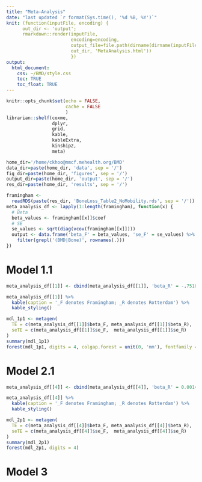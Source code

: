 ```yaml
---
title: "Meta-Analysis"
date: "last updated `r format(Sys.time(), '%d %B, %Y')`"
knit: (function(inputFile, encoding) { 
      out_dir <- 'output';
      rmarkdown::render(inputFile,
                        encoding=encoding, 
                        output_file=file.path(dirname(dirname(inputFile)), 
                        out_dir, 'MetaAnalysis.html')) 
                        })
output: 
  html_document:
    css: ~/BMD/style.css
    toc: TRUE
    toc_float: TRUE
---
```


```r

knitr::opts_chunk$set(echo = FALSE, 
                      cache = FALSE
                      )
librarian::shelf(coxme,
                 dplyr,
                 grid,
                 kable,
                 kableExtra,
                 kinship2,
                 meta)

home_dir='/home/ckhoo@mmcf.mehealth.org/BMD'
data_dir=paste(home_dir, 'data', sep = '/')
fig_dir=paste(home_dir, 'figures', sep = '/')
output_dir=paste(home_dir, 'output', sep = '/')
res_dir=paste(home_dir, 'results', sep = '/')
```

```r
framingham <-
  readRDS(paste(res_dir, 'BoneLoss_Table2_NoMobility.rds', sep = '/'))
meta_analysis_df <- lapply(1:length(framingham), function(x) {
  # Beta
  beta_values <- framingham[[x]]$coef
  # SE
  se_values <- sqrt(diag(vcov(framingham[[x]])))
  output <- data.frame('beta_F' = beta_values, 'se_F' = se_values) %>%
    filter(grepl('(BMD|Bone)', rownames(.)))
})
```

# Model 1.1
```r
meta_analysis_df[[1]] <- cbind(meta_analysis_df[[1]], 'beta_R' = -.75106, 'se_R' = 0.57236) 

meta_analysis_df[[1]] %>%
  kable(caption = '_F denotes Framingham; _R denotes Rotterdam') %>% 
  kable_styling()

mdl_1p1 <- metagen(
  TE = c(meta_analysis_df[[1]]$beta_F, meta_analysis_df[[1]]$beta_R),
  seTE = c(meta_analysis_df[[1]]$se_F,  meta_analysis_df[[1]]$se_R)
)
summary(mdl_1p1)
forest(mdl_1p1, digits = 4, colgap.forest = unit(0, 'mm'), fontfamily = "sans", colgap.studlab = unit(-5, "mm"))
```

# Model 2.1
```r
meta_analysis_df[[4]] <- cbind(meta_analysis_df[[4]], 'beta_R' = 0.001458, 'se_R' = 0.039296)

meta_analysis_df[[4]] %>%
  kable(caption = '_F denotes Framingham; _R denotes Rotterdam') %>% 
  kable_styling()

mdl_2p1 <- metagen(
  TE = c(meta_analysis_df[[4]]$beta_F, meta_analysis_df[[4]]$beta_R),
  seTE = c(meta_analysis_df[[4]]$se_F,  meta_analysis_df[[4]]$se_R)
)
summary(mdl_2p1)
forest(mdl_2p1, digits = 4)
```

# Model 3
```r

```